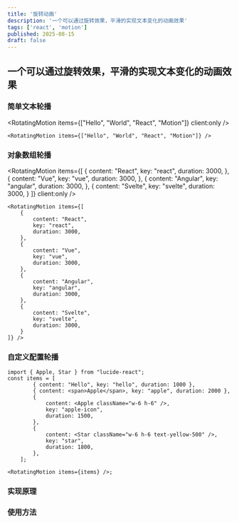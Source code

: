 ```yaml
---
title: '旋转动画'
description: '一个可以通过旋转效果，平滑的实现文本变化的动画效果'
tags: ['react', 'motion']
published: 2025-08-15
draft: false
---
```



## 一个可以通过旋转效果，平滑的实现文本变化的动画效果

### 简单文本轮播

<RotatingMotion items={["Hello", "World", "React", "Motion"]} client:only />

```tsx
<RotatingMotion items={["Hello", "World", "React", "Motion"]} />
```

### 对象数组轮播

<RotatingMotion items={[
    {
        content: "React",
        key: "react",
        duration: 3000,
    },
    {
        content: "Vue",
        key: "vue",
        duration: 3000,
    },
    {
        content: "Angular",
        key: "angular",
        duration: 3000,
    },
    {
        content: "Svelte",
        key: "svelte",
        duration: 3000,
    }
]} client:only />

```tsx
<RotatingMotion items={[
    {
        content: "React",
        key: "react",
        duration: 3000,
    },
    {
        content: "Vue",
        key: "vue",
        duration: 3000,
    },
    {
        content: "Angular",
        key: "angular",
        duration: 3000,
    },
    {
        content: "Svelte",
        key: "svelte",
        duration: 3000,
    }
]} />
```

### 自定义配置轮播

<RotatingMotionDemo client:only />

```tsx
import { Apple, Star } from "lucide-react";
const items = [
		{ content: "Hello", key: "hello", duration: 1000 },
		{ content: <span>Apple</span>, key: "apple", duration: 2000 },
		{
			content: <Apple className="w-6 h-6" />,
			key: "apple-icon",
			duration: 1500,
		},
		{
			content: <Star className="w-6 h-6 text-yellow-500" />,
			key: "star",
			duration: 1800,
		},
	];

<RotatingMotion items={items} />;
```

### 实现原理

### 使用方法
